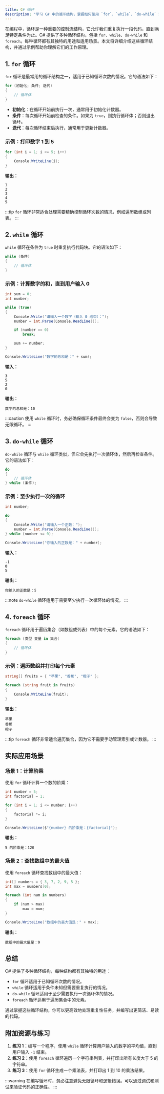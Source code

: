 ```yaml
---
title: C# 循环
description: "学习 C# 中的循环结构，掌握如何使用 `for`、`while`、`do-while` 和 `foreach` 循环来重复执行代码块。"
---
```


在编程中，循环是一种重要的控制流结构，它允许我们重复执行一段代码，直到满足特定条件为止。C# 提供了多种循环结构，包括 `for`、`while`、`do-while` 和 `foreach`。每种循环都有其独特的用途和适用场景。本文将详细介绍这些循环结构，并通过示例帮助你理解它们的工作原理。

## 1. `for` 循环

`for` 循环是最常用的循环结构之一，适用于已知循环次数的情况。它的语法如下：

```csharp
for (初始化; 条件; 迭代)
{
    // 循环体
}
```

- **初始化**：在循环开始前执行一次，通常用于初始化计数器。
- **条件**：每次循环开始前检查的条件。如果为 `true`，则执行循环体；否则退出循环。
- **迭代**：每次循环结束后执行，通常用于更新计数器。

### 示例：打印数字 1 到 5

```csharp
for (int i = 1; i <= 5; i++)
{
    Console.WriteLine(i);
}
```

**输出：**
```
1
2
3
4
5
```

:::tip
`for` 循环非常适合处理需要精确控制循环次数的情况，例如遍历数组或列表。
:::

## 2. `while` 循环

`while` 循环在条件为 `true` 时重复执行代码块。它的语法如下：

```csharp
while (条件)
{
    // 循环体
}
```

### 示例：计算数字的和，直到用户输入 0

```csharp
int sum = 0;
int number;

while (true)
{
    Console.Write("请输入一个数字（输入 0 结束）：");
    number = int.Parse(Console.ReadLine());

    if (number == 0)
        break;

    sum += number;
}

Console.WriteLine("数字的总和是：" + sum);
```

**输入：**
```
3
5
2
0
```

**输出：**
```
数字的总和是：10
```

:::caution
使用 `while` 循环时，务必确保循环条件最终会变为 `false`，否则会导致无限循环。
:::

## 3. `do-while` 循环

`do-while` 循环与 `while` 循环类似，但它会先执行一次循环体，然后再检查条件。它的语法如下：

```csharp
do
{
    // 循环体
} while (条件);
```

### 示例：至少执行一次的循环

```csharp
int number;

do
{
    Console.Write("请输入一个正数：");
    number = int.Parse(Console.ReadLine());
} while (number <= 0);

Console.WriteLine("你输入的正数是：" + number);
```

**输入：**
```
-1
0
5
```

**输出：**
```
你输入的正数是：5
```

:::note
`do-while` 循环适用于需要至少执行一次循环体的情况。
:::

## 4. `foreach` 循环

`foreach` 循环用于遍历集合（如数组或列表）中的每个元素。它的语法如下：

```csharp
foreach (类型 变量 in 集合)
{
    // 循环体
}
```

### 示例：遍历数组并打印每个元素

```csharp
string[] fruits = { "苹果", "香蕉", "橙子" };

foreach (string fruit in fruits)
{
    Console.WriteLine(fruit);
}
```

**输出：**
```
苹果
香蕉
橙子
```

:::tip
`foreach` 循环非常适合遍历集合，因为它不需要手动管理索引或计数器。
:::

## 实际应用场景

### 场景 1：计算阶乘

使用 `for` 循环计算一个数的阶乘：

```csharp
int number = 5;
int factorial = 1;

for (int i = 1; i <= number; i++)
{
    factorial *= i;
}

Console.WriteLine($"{number} 的阶乘是：{factorial}");
```

**输出：**
```
5 的阶乘是：120
```

### 场景 2：查找数组中的最大值

使用 `foreach` 循环查找数组中的最大值：

```csharp
int[] numbers = { 3, 7, 2, 9, 5 };
int max = numbers[0];

foreach (int num in numbers)
{
    if (num > max)
        max = num;
}

Console.WriteLine("数组中的最大值是：" + max);
```

**输出：**
```
数组中的最大值是：9
```

## 总结

C# 提供了多种循环结构，每种结构都有其独特的用途：
- `for` 循环适用于已知循环次数的情况。
- `while` 循环适用于条件未知但需要重复执行的情况。
- `do-while` 循环适用于至少需要执行一次循环体的情况。
- `foreach` 循环适用于遍历集合中的元素。

通过掌握这些循环结构，你可以更高效地处理重复性任务，并编写出更简洁、易读的代码。

## 附加资源与练习

1. **练习 1**：编写一个程序，使用 `while` 循环计算用户输入的数字的平均值，直到用户输入 `-1` 结束。
2. **练习 2**：使用 `foreach` 循环遍历一个字符串列表，并打印出所有长度大于 5 的字符串。
3. **练习 3**：使用 `for` 循环生成一个乘法表，并打印出 1 到 10 的乘法结果。

:::warning
在编写循环时，务必注意避免无限循环和逻辑错误。可以通过调试和测试来验证代码的正确性。
:::